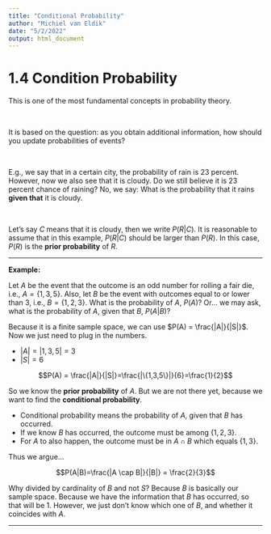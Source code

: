 ```yaml
---
title: "Conditional Probability"
author: "Michiel van Eldik"
date: "5/2/2022"
output: html_document
---
```





# 1.4 Condition Probability


This is one of the most fundamental concepts in probability theory.

\

It is based on the question: as you obtain additional information, how should you update probabilities of events?

\

E.g., we say that in a certain city, the probability of rain is 23 percent. However, now we also see that it is cloudy. Do we still believe it is 23 percent chance of raining? No, we say: What is the probability that it rains __given that__ it is cloudy.

\

Let's say $C$ means that it is cloudy, then we write $P(R|C)$. It is reasonable to assume that in this example, $P(R|C)$ should be larger than $P(R)$. In this case, $P(R)$ is the __prior probability__ of $R$. 

---

__Example:__

Let $A$ be the event that the outcome is an odd number for rolling a fair die, i.e., $A = \{1,3,5\}$. Also, let $B$ be the event with outcomes equal to or lower than $3$, i.e., $B = \{1,2,3\}$. What is the probability of $A$, $P(A)$? Or... we may ask, what is the probability of $A$, given that $B$, $P(A|B)$?

Because it is a finite sample space, we can use $P(A) = \frac{|A|}{|S|}$. Now we just need to plug in the numbers.

* $|A| = |{1,3,5}| = 3$
* $|S| = 6$

$$P(A) = \frac{|A|}{|S|}=\frac{|\{1,3,5\}|}{6}=\frac{1}{2}$$

So we know the __prior probability__ of $A$. But we are not there yet, because we want to find the __conditional probability__.

* Conditional probability means the probability of $A$, given that $B$ has occurred.
* If we know $B$ has occurred, the outcome must be among $\{1,2,3\}$.
* For $A$ to also happen, the outcome must be in $A \cap B$ which equals $\{1,3\}$.

Thus we argue...

$$P(A|B)=\frac{|A \cap B|}{|B|} = \frac{2}{3}$$

Why divided by cardinality of $B$ and not $S$? Because $B$ is basically our sample space. Because we have the information that $B$ has occurred, so that will  be $1$. However, we just don't know which one of $B$, and whether it coincides with $A$. 

----


